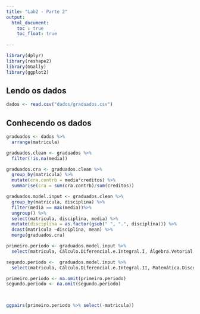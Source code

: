 ```yaml
---
title: "Lab2 - Parte 2"
output: 
  html_document:
    toc : true
    toc_float: true
    
---
```


```r
library(dplyr)
library(reshape2)
library(GGally)
library(ggplot2)
```

## Lendo os dados

```r
dados <- read.csv("dados/graduados.csv")
```


## Conhecendo os dados
```r
graduados <- dados %>%
  arrange(matricula)

graduados.clean <- graduados %>%
  filter(!is.na(media))

graduados.cra <- graduados.clean %>%
  group_by(matricula) %>%
  mutate(cra.contrb = media*creditos) %>%
  summarise(cra = sum(cra.contrb)/sum(creditos))

graduados.model.input <- graduados.clean %>%
  group_by(matricula, disciplina) %>%
  filter(media == max(media))%>%
  ungroup() %>%
  select(matricula, disciplina, media) %>%
  mutate(disciplina = as.factor(gsub(" ", ".", disciplina))) %>%
  dcast(matricula ~disciplina, mean) %>%
  merge(graduados.cra)

```

```r
primeiro.periodo <- graduados.model.input %>%
  select(matricula, Cálculo.Diferencial.e.Integral.I, Álgebra.Vetorial.e.Geometria.Analítica, Leitura.e.Produção.de.Textos, Programação.I, Introdução.à.Computação, Laboratório.de.Programação.I, cra)

segundo.periodo <-  graduados.model.input %>%
  select(matricula, Cálculo.Diferencial.e.Integral.II, Matemática.Discreta, Programação.II, Teoria.dos.Grafos, Fundamentos.de.Física.Clássica, Laboratório.de.Programação.II, cra)

primeiro.periodo <- na.omit(primeiro.periodo)
segundo.periodo <- na.omit(segundo.periodo)


  
ggpairs(primeiro.periodo %>% select(-matricula))

```